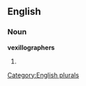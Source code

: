 
==English==

===Noun===
'''vexillographers'''

# {{plural of|[[vexillographer]]}}

[[Category:English plurals]]